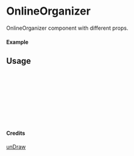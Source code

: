 
<Meta of={OnlineOrganizer} title="unDraw/OnlineOrganizer" />

# OnlineOrganizer

OnlineOrganizer component with different props.

#### Example

<Canvas of={OnlineOrganizer.Primary} />

## Usage

```ts
import { OnlineOrganizer } from "yadl-ui";

const Example = () => {
  return (
      <OnlineOrganizer />
  );
};

export default Example;
```

#### Credits
[unDraw](https://undraw.co/illustrations)
